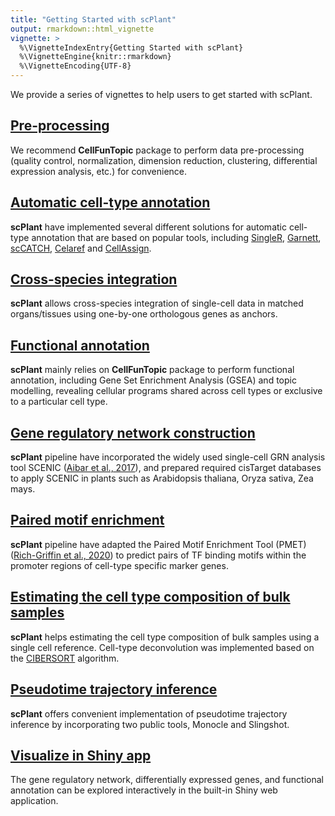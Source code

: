 ```yaml
---
title: "Getting Started with scPlant"
output: rmarkdown::html_vignette
vignette: >
  %\VignetteIndexEntry{Getting Started with scPlant}
  %\VignetteEngine{knitr::rmarkdown}
  %\VignetteEncoding{UTF-8}
---
```


We provide a series of vignettes to help users to get started with scPlant.


## [Pre-processing](pre-processing.html)

We recommend **CellFunTopic** package to perform data pre-processing (quality control, normalization, dimension reduction, clustering, differential expression analysis, etc.) for convenience.

## [Automatic cell-type annotation](auto-annotation.html)

**scPlant** have implemented several different solutions for automatic cell-type annotation that are based on popular tools, including [SingleR](https://doi.org/10.1038/s41590-018-0276-y), [Garnett](https://doi.org/10.1038/s41592-019-0535-3), [scCATCH](https://doi.org/10.1016/j.isci.2020.100882), [Celaref](https://www.bioconductor.org/packages/release/bioc/html/celaref.html) and [CellAssign](https://doi.org/10.1038/s41592-019-0529-1).

## [Cross-species integration](integration.html)

**scPlant** allows cross-species integration of single-cell data in matched organs/tissues using one-by-one orthologous genes as anchors.

## [Functional annotation](functional_annotation.html)

**scPlant** mainly relies on **CellFunTopic** package to perform functional annotation, including Gene Set Enrichment Analysis (GSEA) and topic modelling, revealing cellular programs shared across cell types or exclusive to a particular cell type.

## [Gene regulatory network construction](regulatory_network.html)

**scPlant** pipeline have incorporated the widely used single-cell GRN analysis tool SCENIC ([Aibar et al., 2017](https://www.nature.com/articles/nmeth.4463)), and prepared required cisTarget databases to apply SCENIC in plants such as Arabidopsis thaliana, Oryza sativa, Zea mays.

## [Paired motif enrichment](paired_motif_enrichment.html)

**scPlant** pipeline have adapted the Paired Motif Enrichment Tool (PMET) ([Rich-Griffin et al., 2020](https://academic.oup.com/plcell/article/32/9/2742/6118120)) to predict pairs of TF binding motifs within the promoter regions of cell-type specific marker genes.

## [Estimating the cell type composition of bulk samples](deconvolution.html)

**scPlant** helps estimating the cell type composition of bulk samples using a single cell reference. Cell-type deconvolution was implemented based on the [CIBERSORT](https://www.nature.com/articles/nmeth.3337) algorithm.

## [Pseudotime trajectory inference](pseudotime.html)

**scPlant** offers convenient implementation of pseudotime trajectory inference by incorporating two public tools, Monocle and Slingshot.

## [Visualize in Shiny app](shiny_app.html)

The gene regulatory network, differentially expressed genes, and functional annotation can be explored interactively in the built-in Shiny web application.


